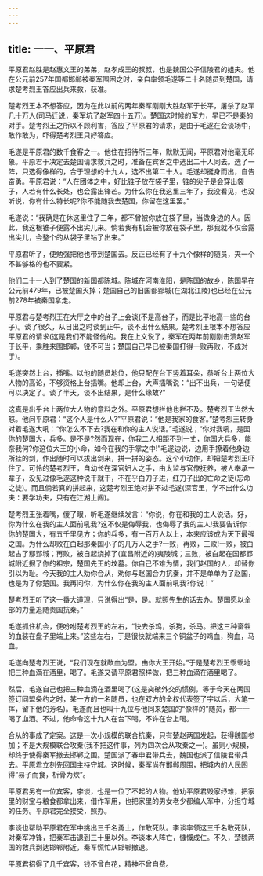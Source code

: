 ```yaml
---
---
---
```

title: 一一、平原君
---



平原君赵胜是赵惠文王的弟弟，赵孝成王的叔叔，也是魏国公子信陵君的姐夫。他在公元前257年国都邯郸被秦军围困之时，亲自率领毛遂等二十名随员到楚国，请求楚考烈王答应出兵来救，获准。

楚考烈王本不想答应，因为在此以前的两年秦军刚刚大胜赵军于长平，屠杀了赵军几十万人(司马迁说，秦军坑了赵军四十五万)。楚国这时候的军力，早已不是秦的对手。楚考烈王之所以不顾利害，答应了平原君的请求，是由于毛遂在会谈场中，敢作敢为，吓得楚考烈王只好答应。

毛遂是平原君的数千食客之一。他住在招待所三年，默默无闻，平原君对他毫无印象。平原君于决定去楚国请求救兵之时，准备在宾客之中选出二十人同去。选了一阵，只选得像样的，合于理想的十九人，选不出第二十人。毛遂却挺身而出，自告奋勇。平原君说：“人在团体之中，好比锥子放在袋子里，锥的尖子是会穿出袋子，人若有什么长处，也会露出锋芒。为什么你在我这里三年了，我没看见，也没听说，你有什么特长呢?你不能随我去楚国，你留在这里罢。”

毛遂说：“我确是在休这里住了三年，都不曾被你放在袋子里，当做身边的人。因此，我这根锥子便露不出尖儿来。倘若我有机会被你放在袋子里，那我就不仅会露出尖儿，会整个的从袋子里钻了出来。”

平原君听了，便勉强把他也带到楚国去。反正已经有了十九个像样的随员，夹一个不甚够格的也不要紧。

他们二十一人到了楚国的新国都陈城。陈城在河南淮阳，是陈国的故乡，陈国早在公元前479年，已被楚国灭掉；楚国自己的旧国都郢城(在湖北江陵)也已经在公元前278年被秦国拿走。

平原君与楚考烈王在大厅之中的台子上会谈(不是高台子，而是比平地高一些的台子)。谈了很久，从日出之时谈到正午，谈不出什么结果。楚考烈王根本不想答应平原君的请求(这是我们不能怪他的。我在上文说了，秦军在两年前刚刚击溃赵军于长平，乘胜来围邯郸，锐不可当；楚国自己早已被秦国打得一败再败，不成对手)。

毛遂突然上台，插嘴。以他的随员地位，他只配在台下竖着耳朵，恭听台上两位大人物的高论，不够资格上台插嘴。他却上台，大声插嘴说：“出不出兵，一句话便可以决定了。谈了半天，谈不出结果，是什么缘故?”

这真是出乎台上两位大人物的意料之外。平原君想拦他也拦不及。楚考烈王当然大怒。他问平原君：“这个人是什么人?”平原君说：“他是我家的食客。”楚考烈王转身对着毛遂大吼：“你怎么不下去?我在和你的主人说话。”毛遂说；“你对我吼，是因你的楚国大，兵多。是不是?然而现在，你我二人相距不到一丈，你国大兵多，能奈我何?你这位大王的小命，如今在我的手掌之中!”毛遂边说，边用手撩着他身边所挂的剑，作出随时可以拔出剑来，拼一拼的姿态。这个小动作，却把楚考烈王吓住了。可怜的楚考烈王，自幼长在深官妇人之手，由太监与官僚抚养，被人奉承一辈子，没见过像毛遂这种说干就干，不在乎白刀子进，红刀子出的亡命之徒(忘命之徒)。而且倘若真的拼起来，这楚考烈王绝对拼不过毛遂(深官里，学不出什么功夫：要学功夫，只有在江湖上闯)。

楚考烈王张着嘴，傻了眼，听毛遂继续发言：“你说，你在和我的主人说话。好，你为什么在我的主人面前吼我?这不仅是侮辱我，也侮辱了我的主人!我要告诉你：你的楚国大，有五千里见方；你的兵多，有一百万人以上，本来应该成为天下最强之国。为什么却败在白起那秦国小子的几万人之手?一败，再败，三败!一败，被白起占了鄢郢城；再败，被自起烧掉了(宜昌附近的)夷陵城；三败，被白起在国都郢城附近掘了你的祖宗，楚国先王的坟墓。你自己不难为情，我们赵国的人，却替你引以为耻。今天我的主人劝你合从，劝你与赵国合力抗秦，并不是单单为了赵国，也是为了你楚国。我再问你，为什么你在我的主人面前吼我?你说！”

楚考烈王听了这一番大道理，只说得出“是，是。就照先生的话去办。楚国愿以全部的力量追随贵国抗秦。”

毛遂抓住机会，便吩咐楚考烈王的左右，“快去杀鸡，杀狗，杀马。把这三种畜牲的血装在盘子里端上来。”这些左右，于是很快就端来三个铜盆子的鸡血，狗血，马血。

毛遂向楚考烈王说，“我们现在就歃血为盟。由你大王开始。”于是楚考烈王乖乖地把三种血滴在酒里，喝了。毛遂又请平原君照样做，把三种血滴在酒里喝了。

然后，毛遂自己也把三种血滴在酒里喝了(这是突破外交的惯例，等于今天在两国签订同盟条约之时，某一方的一名随员，也在双方的全权代表签了字以后，大笔一挥，留下他的芳名)。毛遂而且也叫十九位与他同来楚国的“像样的”随员，都一一喝了血酒。不过，他命令这十九人在台下喝，不许在台上喝。

合从的事成了定案。这是一次小规模的联合抗秦，只有楚赵两国发起，获得魏国参加；不是大规模联合攻秦(我不把这件事，列为四次合从攻秦之一)。虽则小规模，却终于使得秦军撤去邯郸之围。楚国派了春申君带兵去，魏国也派了信陵君带兵去。平原君立刻先回国主持守城。这时候，秦军尚在邯郸周围，把城内的人民困得“易子而食，析骨为炊”。

平原君另有一位宾客，李谈，也是一位了不起的人物。他劝平原君毁家纾难，把家里的财宝与粮食都拿出来，借作军用，也把家里的男女老少都编人军中，分担守城的任务。平原君完全接受，照办。

李谈也帮助平原君在军中挑出三千名勇士，作敢死队。李谈率领这三千名敢死队，对秦军冲锋，把秦军击退到三十里以外。李谈本人阵亡，慷慨成仁。不久，楚魏两国的救兵到达邯郸附近，秦军慌忙从邯郸撤退。

平原君招得了几千宾客，钱不曾白花，精神不曾自费。
